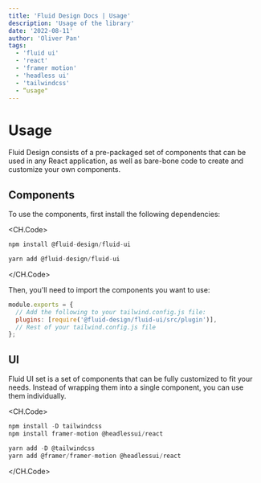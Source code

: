 ```yaml
---
title: 'Fluid Design Docs | Usage'
description: 'Usage of the library'
date: '2022-08-11'
author: 'Oliver Pan'
tags:
  - 'fluid ui'
  - 'react'
  - 'framer motion'
  - 'headless ui'
  - 'tailwindcss'
  - “usage"
---
```


# Usage

Fluid Design consists of a pre-packaged set of components that can be used in any React application,
as well as bare-bone code to create and customize your own components.

## Components

To use the components, first install the following dependencies:

<CH.Code>
    
```js npm 
npm install @fluid-design/fluid-ui
```

```js yarn
yarn add @fluid-design/fluid-ui
```

</CH.Code>

Then, you'll need to import the components you want to use:

```js tailwind.config.js
module.exports = {
  // Add the following to your tailwind.config.js file:
  plugins: [require('@fluid-design/fluid-ui/src/plugin')],
  // Rest of your tailwind.config.js file
};
```

## UI

Fluid UI set is a set of components that can be fully customized to fit your needs.
Instead of wrapping them into a single component, you can use them individually.

<CH.Code>

```js npm
npm install -D tailwindcss
npm install framer-motion @headlessui/react
```

```js yarn
yarn add -D @tailwindcss
yarn add @framer/framer-motion @headlessui/react
```

</CH.Code>
